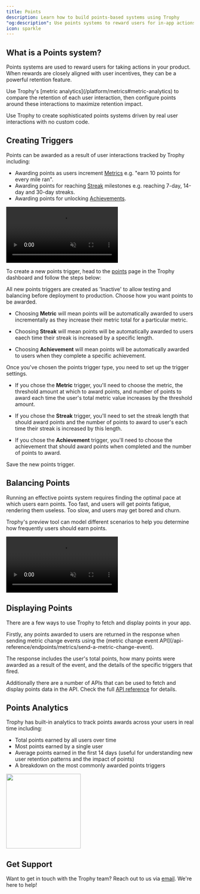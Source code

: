 ```yaml
---
title: Points
description: Learn how to build points-based systems using Trophy
"og:description": Use points systems to reward users for in-app actions.
icon: sparkle
---
```



## What is a Points system?

Points systems are used to reward users for taking actions in your product. When rewards are closely aligned with user incentives, they can be a powerful retention feature.

<Tip>
  Use Trophy's [metric analytics](/platform/metrics#metric-analytics) to compare
  the retention of each user interaction, then configure points around these
  interactions to maximize retention impact.
</Tip>

Use Trophy to create sophisticated points systems driven by real user interactions with no custom code.

## Creating Triggers

Points can be awarded as a result of user interactions tracked by Trophy including:

- Awarding points as users increment [Metrics](/platform/metrics) e.g. "earn 10 points for every mile ran".
- Awarding points for reaching [Streak](/platform/streaks) milestones e.g. reaching 7-day, 14-day and 30-day streaks.
- Awarding points for unlocking [Achievements](/platform/achievements).

<Frame>
  <video
    autoPlay
    muted
    loop
    playsInline
    className="w-full aspect-video"
    src="../assets/platform/points/create_trigger.mp4"
  ></video>
</Frame>

To create a new points trigger, head to the [points](https://app.trophy.so/points/configure/new) page in the Trophy dashboard and follow the steps below:

<Tip>
  All new points triggers are created as 'Inactive' to allow testing and
  balancing before deployment to production.
</Tip>

<Steps>
<Step title="Choose a trigger type">
  Choose how you want points to be awarded.
  
- Choosing **Metric** will mean points will be automatically awarded to users incrementally as they increase their metric total for a particular metric.

- Choosing **Streak** will mean points will be automatically awarded to users eaech time their streak is increased by a specific length.

- Choosing **Achievement** will mean points will be automatically awarded to users when they complete a specific achievement.

</Step>

<Step title="Set up trigger">
  Once you've chosen the points trigger type, you need to set up the trigger settings.

- If you chose the **Metric** trigger, you'll need to choose the metric, the threshold amount at which to award points, and number of points to award each time the user's total metric value increases by the threshold amount.

- If you chose the **Streak** trigger, you'll need to set the streak length that should award points and the number of points to award to user's each time their streak is increased by this length.

- If you chose the **Achievement** trigger, you'll need to choose the achievement that should award points when completed and the number of points to award.

</Step>

<Step title="Hit save">
  Save the new points trigger.
</Step>
</Steps>

## Balancing Points

Running an effective points system requires finding the optimal pace at which users earn points. Too fast, and users will get points fatigue, rendering them useless. Too slow, and users may get bored and churn.

Trophy's preview tool can model different scenarios to help you determine how frequently users should earn points.

<Frame>
  <video
    autoPlay
    muted
    loop
    playsInline
    className="w-full aspect-video"
    src="../assets/platform/points/points_preview.mp4"
  ></video>
</Frame>

## Displaying Points

There are a few ways to use Trophy to fetch and display points in your app.

Firstly, any points awarded to users are returned in the response when sending metric change events using the (metric change event API](/api-reference/endpoints/metrics/send-a-metric-change-event).

The response includes the user's total points, how many points were awarded as a result of the event, and the details of the specific triggers that fired.

<MetricChangeResponseBlock />

Additionally there are a number of APIs that can be used to fetch and display points data in the API. Check the full [API reference](/api-reference/introduction) for details.

## Points Analytics

Trophy has built-in analytics to track points awards across your users in real time including:

- Total points earned by all users over time
- Most points earned by a single user
- Average points earned in the first 14 days (useful for understanding new user retention patterns and the impact of points)
- A breakdown on the most commonly awarded points triggers

<Frame>
  <img
    height="200"
    noZoom
    src="../assets/platform/points/points_analytics.png"
  />
</Frame>

## Get Support

Want to get in touch with the Trophy team? Reach out to us via [email](mailto:support@trophy.so). We're here to help!
